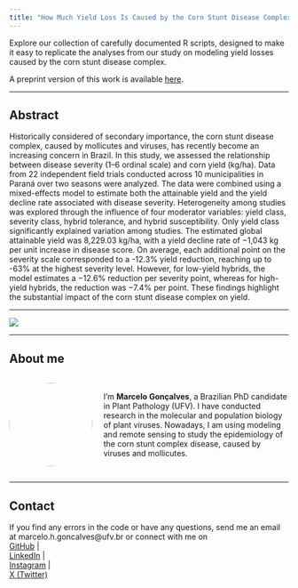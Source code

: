 ```yaml
---
title: "How Much Yield Loss Is Caused by the Corn Stunt Disease Complex?"
---
```


Explore our collection of carefully documented R scripts, designed to make it easy to replicate the analyses from our study on modeling yield losses caused by the corn stunt disease complex.

<p>A preprint version of this work is available <a href="https://www.cabidigitallibrary.org/doi/10.31220/agriRxiv.2025.00360" target="_blank">here</a>.</p>

------------------------------------------------------------------------

## Abstract

Historically considered of secondary importance, the corn stunt disease complex, caused by mollicutes and viruses, has recently become an increasing concern in Brazil. In this study, we assessed the relationship between disease severity (1–6 ordinal scale) and corn yield (kg/ha). Data from 22 independent field trials conducted across 10 municipalities in Paraná over two seasons were analyzed. The data were combined using a mixed-effects model to estimate both the attainable yield and the yield decline rate associated with disease severity. Heterogeneity among studies was explored through the influence of four moderator variables: yield class, severity class, hybrid tolerance, and hybrid susceptibility. Only yield class significantly explained variation among studies. The estimated global attainable yield was 8,229.03 kg/ha, with a yield decline rate of −1,043 kg per unit increase in disease score. On average, each additional point on the severity scale corresponded to a -12.3% yield reduction, reaching up to -63% at the highest severity level. However, for low-yield hybrids, the model estimates a −12.6% reduction per severity point, whereas for high-yield hybrids, the reduction was −7.4% per point. These findings highlight the substantial impact of the corn stunt disease complex on yield.

------------------------------------------------------------------------

![](images/Hibrido-suscetivel-777x437.webp)

------------------------------------------------------------------------

## About me



:::: {style="display: flex; align-items: center; gap: 20px;"}
<img src="images/1724941284467.jpeg" width="150" style="border-radius: 50%; object-fit: cover;"/>

<div>

 I'm **Marcelo Gonçalves**, a Brazilian PhD candidate in Plant Pathology (UFV). I have conducted research in the molecular and population biology of plant viruses. Nowadays, I am using modeling and remote sensing to study the epidemiology of the corn stunt complex disease, caused by viruses and mollicutes.

</div>
::::
------------------------------------------------------------------------
## Contact

If you find any errors in the code or have any questions, send me an email at marcelo.h.goncalves@ufv.br or connect with me on\
[GitHub](https://github.com/marcelo625) \|\
[LinkedIn](https://www.linkedin.com/in/marcelohogon%C3%A7alves/) \|\
[Instagram](https://www.instagram.com/marcelo.625) \|\
[X (Twitter)](https://x.com/marcelo_hog)
